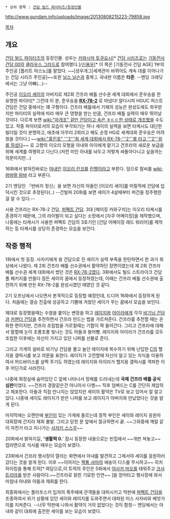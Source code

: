 * 상위 항목 : [[건담 빌드 파이터즈/등장인물]]

http://www.gundam.info/uploads/image/20130808215223-79858.jpg

[[목차]]

== 개요 ==
[[건담 빌드 파이터즈]]의 등장인물. 성우는 [[카와시마 토쿠요시]][* [[건담 시리즈]]로는 [[기동전사 건담 00]]의 [[클라우스 그라드]]로 참여했다.]/[[신용우]][* 이 쪽은 [기동전사 건담 AGE] 1부의 주인공 [플리트 아스노]를 맡았다. ~~[성우개그|세계관이 바뀌어도 계속 대를 이어나가는 건담 시리즈 주인공]~~또한 [[닐스 닐슨]]과 중복.]. 국내판 이름은 '''타준'''. --엔딩 크레딧에서는 그냥 아빠(...)--

주인공 [[이오리 세이]]의 아버지로 제2회 건프라 배틀 선수권 세계 대회에서 준우승을 한 유명한 파이터[* 그런데 이 분, 준우승을 '''[[RX-78-2]]''' 로 따냈다! 알다시피 HGUC 퍼스트 건담은 건담 중에서는 꽤 구형이다. 건프라 배틀에서 기체의 성능은 완성도에도 좌우받지만 파이터의 실력에 따라 매우 큰 영향을 받는 만큼, 건프라 배틀 실력이 매우 뛰어날 것이다. 다르게 보면 [[wiki:"마개조" 겉만 건담이고 속은 ㅎㄷㄷ한 상태로 개조]]했을 수도 있고. 작중 파이터로서의 모습이 부각되기는 하나 세이의 실력을 보면 타케시도 대단한 빌더일 것이 분명하고, 애초에 아무리 2회라고 해도 순정 HG로 세계대회 준우승은 어려웠을 것이다.] ~~[[wiki:"홍진호" '''2'''회 세계 대회에서 RX-78-'''2'''를 타고 '''2'''위를 하셨다]]~~ 로 고향의 이오리 모형을 아내와 아이에게 맡기고 건프라의 새로운 보급을 위해 세계를 여행하고 다닌다.(저런 미인 아내를 놔두고 저렇게 싸돌아다니고 싶을까는 의문이지만...)

16화에서 밝혀진바로는 [[아내]]인 [[이오리 린코]]를 [[린]][[쨩]]이라고 부른다. 덤으로 랄씨를 [[wiki:람바랄 람바]] 라고 부른다.

2기 엔딩인 『반바지 정신』을 보면 자신의 아들인 [이오리 세이]를 어릴적에 건담에 입덕시킨 것으로 추정된다(..) --건빌파 20화를 보면 세이가 4살때부터 퍼건을 정주행한 걸 알 수 있다.--

사용 건프라는 RX-78-2 건담, [[퍼펙트 건담]]. 3대 [메이징 카와구치]는 이오리 타케시를 존경하기 때문에, 그의 라이벌이 되고 싶다는 소망에서 [자쿠 어메이징]을 제작했으며, 나중에는 타케시가 사용한 퍼펙트 건담의 3호기인 [건담 어메이징 레드 워리어]를 제작하는 등 타케시를 상당히 존경하는 모습을 보인다.

== 작중 행적 ==
1화에서 첫 등장. 사자키에게 윙 건담으로 진 세이가 실력 부족을 한탄하면서 한 과거 회상에서 나왔다. 제 2회 건프라 배틀 선수권에서 활약하던 장면이였는데 제 2회 건프라 배틀 선수권 세계 대회에서 썼던 것은 [[RX-78-2]]였다. 3화에서도 빌드 스트라이크 건담 풀 패키지를 만들다 잠든 세이의 꿈에서 등장하였는데, 이때는 건프라 배틀 선수권에 출전하기 위해 만든 RX-78-2를 완성시켰던 때였던 것 같다.

2기 오프닝에서 나오면서 본격적으로 등장할 예정인데, 드디어 16화에서 등장하게 된다. 처음에는 결승 진출에 성공하고 기쁨에 겨웠던 세이가 꾸는 꿈에서 모습을 보인다.

제대로 등장했을때는 수염을 붙이는 변장을 하고 [[레이지(건담 빌드 파이터즈)|레이지]]와 [[아이라 유루키아이넨|아이라]]에게 각각 [[비기닝 건담]]과 [[커맨더 건담]]을 추천하면서 건프라 만드는 법을 가르쳐준다. 건프라를 추천할 때는 온화한 편이지만, 건프라 조립법을 가르칠때는 기합이 팍 들어간다. 그리고 건프라에 대해서 말할때 눈이 초롱초롱 빛나는 것도 아들과 붕어빵. 레이지와 아이라가 건프라를 모두 조립한 이후에는 자신이 가지고 있던 니퍼를 선물로 준다.

그리고 가게의 설비로 비기닝 건담을 몰고 놀던 레이지에 복수하기 위해 난입한 [[C(건담 빌드 파이터즈)|C]]의 헬지옹 갤럭시를 보고 의문을 표한다. 레이지가 고전할때 자신이 알고 있는 지식을 이용하여서 어드바이스를 살짝 주기도 하였는데 레이지와 아이라가 헬지옹 갤럭시를 격파한 이후 어딘가로 사라진다.

나중에 화장실에 숨어있던 C 앞에 나타나서 정체를 드러내는데 '''국제 건프라 배틀 공식 심판'''이었다. ~~건프라 경찰같은건 아니어서 다행~~ 직후 덤벼드는 C를 간단히 제압하고 체포한다. 아들과 직접 만나지는 않았지만 세이의 활약은 TV로 보고 있어서 잘 알고 있다. 나중에 세이도 레이지가 받은 니퍼를 보고 레이지가 아버지와 만났었다는 것을 알게 된다.

마지막에는 오랜만에 [[이오리 린코|부인]]이 있는 가게에 들르는데 정작 부인은 세이와 레이지 응원차 대회장에 간지라 재회 불발. 그리고 닫힌 문 앞에서 절규하면서 끝. ~~그와중에 깨알 같이 자전거 타고 지나가는 [[사자키 스스무]]~~

20화에서 밝혀지길, ''''생활력 0.'''' 잠시 등장한 내용으로는 빈집에서 ~~개판 쳐놓고~~ 컵라면으로 식사를 때우는 모습이 보였다.

23화에서 건프라 행사장이 열리는 화면에서 아내를 발견하고 그제서야 세이를 응원하러 갔다는 것을 알게 된다. 이후 ~~이어지는 [[샤아 아즈나블|짝퉁 샤아]]의 애송이 디스를 무시하고~~ 히치하이킹을 통해 트럭[* 여담으로,이 트럭의 주인은 5화에서 [[야사카 마오]]를 태워주고 [[크샤트리아]]를 받은 사람이다.~~건프라로 얽힌 기묘한 인연~~ ]을 얻어타고 행사장에 와서 마침내 아내와 아들과 재회를 한다.

최종화에서는 플라프스키 입자의 폭주때에 관객들을 대피시키고 막판에 [[퍼펙트 건담]]을 조종하여서 위기 상황에 있던 세이와 레이지를 도와주면서 대파된 미스 사자비와 베앗가이를 지켜준다. --너무 막판에 나와서 활약이 거의 없었다는 것이 함정-- 엔딩에서는 아내와 같이 대회에 출전한 세이를 보는 모습이 보였다.

